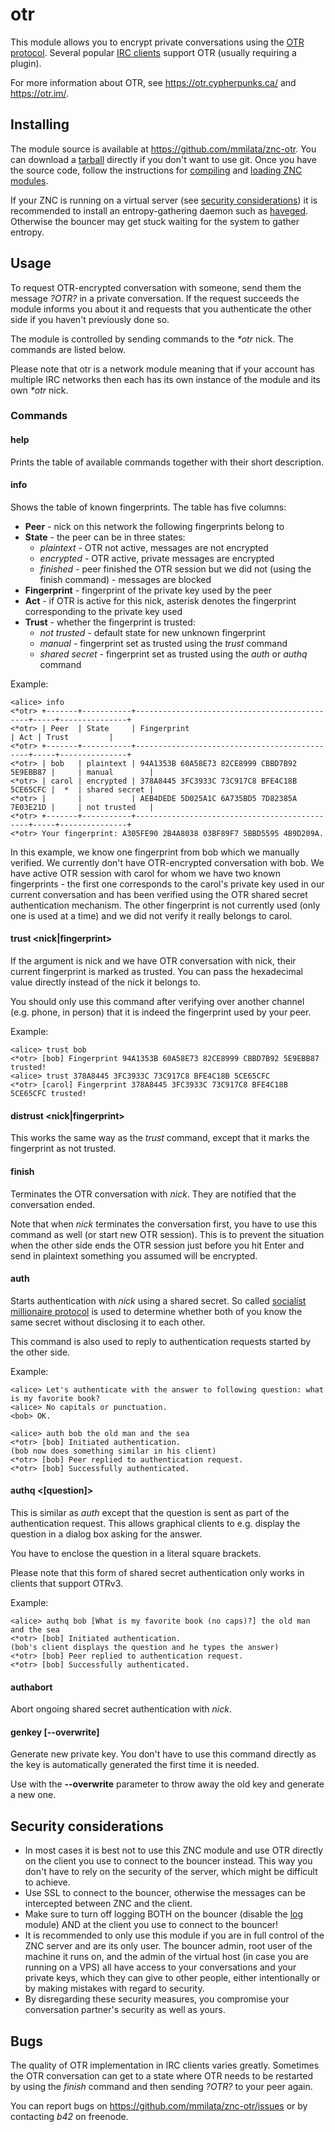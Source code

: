 = otr =

This module allows you to encrypt private conversations using the
[https://otr.cypherpunks.ca/ OTR protocol]. Several popular
[https://otr.cypherpunks.ca/software.php IRC clients] support OTR (usually requiring a plugin).

For more information about OTR, see https://otr.cypherpunks.ca/ and https://otr.im/.

== Installing ==

The module source is available at https://github.com/mmilata/znc-otr. You can
download a
[https://github.com/mmilata/znc-otr/archive/master/znc-otr-master.tar.gz tarball]
directly if you don't want to use git. Once you have the source code,
follow the instructions for [http://wiki.znc.in/Compiling_modules compiling]
and [http://wiki.znc.in/Modules#.28Un.29Loading_Modules loading ZNC modules].

If your ZNC is running on a virtual server (see
[[#Security considerations|security considerations]]) it is recommended
to install an entropy-gathering daemon such as
[http://www.issihosts.com/haveged/ haveged]. Otherwise the bouncer may get
stuck waiting for the system to gather entropy.

== Usage ==

To request OTR-encrypted conversation with someone, send them the message
''?OTR?'' in a private conversation. If the request succeeds the module informs
you about it and requests that you authenticate the other side if you haven't
previously done so.

The module is controlled by sending commands to the ''*otr'' nick. The commands
are listed below.

Please note that otr is a network module meaning that if your account has
multiple IRC networks then each has its own instance of the module and its own
''*otr'' nick.

=== Commands ===

==== help ====
Prints the table of available commands together with their short description.

==== info ====
Shows the table of known fingerprints. The table has five columns:

* '''Peer''' - nick on this network the following fingerprints belong to
* '''State''' - the peer can be in three states:
** ''plaintext'' - OTR not active, messages are not encrypted
** ''encrypted'' - OTR active, private messages are encrypted
** ''finished'' - peer finished the OTR session but we did not (using the finish command) - messages are blocked
* '''Fingerprint''' - fingerprint of the private key used by the peer
* '''Act''' - if OTR is active for this nick, asterisk denotes the fingerprint corresponding to the private key used
* '''Trust''' -  whether the fingerprint is trusted:
** ''not trusted'' - default state for new unknown fingerprint
** ''manual'' - fingerprint set as trusted using the ''trust'' command
** ''shared secret'' - fingerprint set as trusted using the ''auth'' or ''authq'' command

Example:
<pre>
<alice> info
<*otr> +-------+-----------+----------------------------------------------+-----+---------------+
<*otr> | Peer  | State     | Fingerprint                                  | Act | Trust         |
<*otr> +-------+-----------+----------------------------------------------+-----+---------------+
<*otr> | bob   | plaintext | 94A1353B 60A58E73 82CE8999 CBBD7B92 5E9EBB87 |     | manual        |
<*otr> | carol | encrypted | 378A8445 3FC3933C 73C917C8 BFE4C18B 5CE65CFC |  *  | shared secret |
<*otr> |       |           | AEB4DEDE 5D025A1C 6A735BD5 7D82385A 7E03E21D |     | not trusted   |
<*otr> +-------+-----------+----------------------------------------------+-----+---------------+
<*otr> Your fingerprint: A305FE90 2B4A8038 03BF89F7 5BBD5595 4B9D209A.
</pre>
In this example, we know one fingerprint from bob which we manually verified.
We currently don't have OTR-encrypted conversation with bob. We have active
OTR session with carol for whom we have two known fingerprints - the first one
corresponds to the carol's private key used in our current conversation and has
been verified using the OTR shared secret authentication mechanism. The other
fingerprint is not currently used (only one is used at a time) and we did not
verify it really belongs to carol.

==== trust <nick|fingerprint> ====
If the argument is nick and we have OTR conversation with nick, their current
fingerprint is marked as trusted. You can pass the hexadecimal value directly
instead of the nick it belongs to.

You should only use this command after verifying over another channel (e.g.
phone, in person) that it is indeed the fingerprint used by your peer.

Example:
<pre>
<alice> trust bob
<*otr> [bob] Fingerprint 94A1353B 60A58E73 82CE8999 CBBD7B92 5E9EBB87 trusted!
<alice> trust 378A8445 3FC3933C 73C917C8 BFE4C18B 5CE65CFC
<*otr> [carol] Fingerprint 378A8445 3FC3933C 73C917C8 BFE4C18B 5CE65CFC trusted!
</pre>

==== distrust <nick|fingerprint> ====
This works the same way as the ''trust'' command, except that it marks the
fingerprint as not trusted.

==== finish <nick> ====
Terminates the OTR conversation with ''nick''. They are notified that the conversation ended.

Note that when ''nick'' terminates the conversation first, you have to use this command as well
(or start new OTR session). This is to prevent the situation when the other side ends the OTR
session just before you hit Enter and send in plaintext something you assumed will be encrypted.

==== auth <nick> <secret> ====
Starts authentication with ''nick'' using a shared secret. So called
[http://en.wikipedia.org/wiki/Socialist_millionaire socialist millionaire protocol]
is used to determine whether both of you know the same secret without
disclosing it to each other.

This command is also used to reply to authentication requests started by the other side.

Example:
<pre>
<alice> Let's authenticate with the answer to following question: what is my favorite book?
<alice> No capitals or punctuation.
<bob> OK.
</pre>
<pre>
<alice> auth bob the old man and the sea
<*otr> [bob] Initiated authentication.
(bob now does something similar in his client)
<*otr> [bob] Peer replied to authentication request.
<*otr> [bob] Successfully authenticated.
</pre>

==== authq <nick> <[question]> <secret> ====
This is similar as ''auth'' except that the question is sent as part of the
authentication request. This allows graphical clients to e.g. display the
question in a dialog box asking for the answer.

You have to enclose the question in a literal square brackets.

Please note that this form of shared secret authentication only works in
clients that support OTRv3.

Example:
<pre>
<alice> authq bob [What is my favorite book (no caps)?] the old man and the sea
<*otr> [bob] Initiated authentication.
(bob's client displays the question and he types the answer)
<*otr> [bob] Peer replied to authentication request.
<*otr> [bob] Successfully authenticated.
</pre>

==== authabort <nick> ====
Abort ongoing shared secret authentication with ''nick''.

==== genkey [--overwrite] ====
Generate new private key. You don't have to use this command directly as the
key is automatically generated the first time it is needed.

Use with the '''--overwrite''' parameter to throw away the old key and generate
a new one.

== Security considerations ==
* In most cases it is best not to use this ZNC module and use OTR directly on the client you use to connect to the bouncer instead. This way you don't have to rely on the security of the server, which might be difficult to achieve.
* Use SSL to connect to the bouncer, otherwise the messages can be intercepted between ZNC and the client.
* Make sure to turn off logging BOTH on the bouncer (disable the [http://wiki.znc.in/Log log] module) AND at the client you use to connect to the bouncer!
* It is recommended to only use this module if you are in full control of the ZNC server and are its only user. The bouncer admin, root user of the machine it runs on, and the admin of the virtual host (in case you are running on a VPS) all have access to your conversations and your private keys, which they can give to other people, either intentionally or by making mistakes with regard to security.
* By disregarding these security measures, you compromise your conversation partner's security as well as yours.

== Bugs ==
The quality of OTR implementation in IRC clients varies greatly. Sometimes the OTR conversation can get to a state where OTR needs to be restarted by using the ''finish'' command and then sending ''?OTR?'' to your peer again.

You can report bugs on https://github.com/mmilata/znc-otr/issues or by contacting ''b42'' on freenode.
